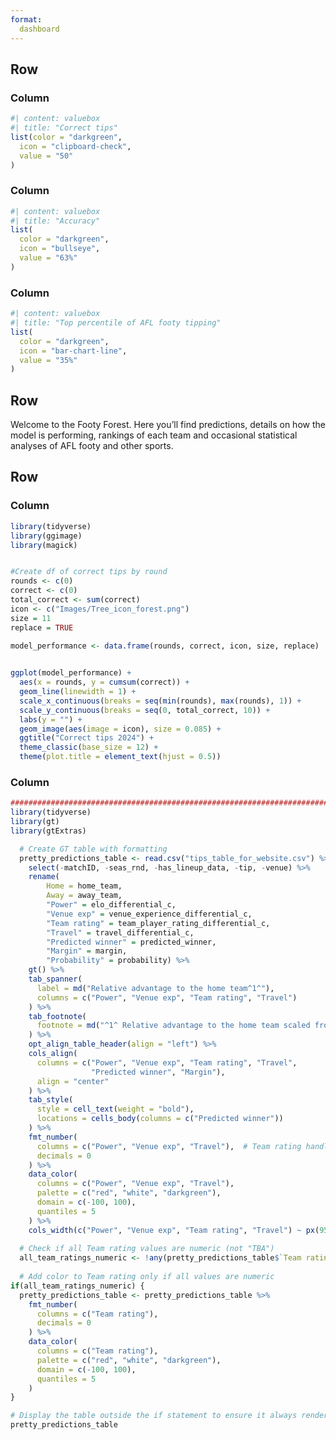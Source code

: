 ```yaml
---
format: 
  dashboard
---
```



## Row {height="30%"}

### Column

```r
#| content: valuebox
#| title: "Correct tips"
list(color = "darkgreen",
  icon = "clipboard-check",
  value = "50"
)

```

### Column

```r
#| content: valuebox
#| title: "Accuracy"
list(
  color = "darkgreen",
  icon = "bullseye", 
  value = "63%"
)

```

### Column

```r
#| content: valuebox
#| title: "Top percentile of AFL footy tipping"
list(
  color = "darkgreen",
  icon = "bar-chart-line", 
  value = "35%"
)

```

## Row {height="10%"}

Welcome to the Footy Forest. Here you'll find predictions, details on how the model is performing, rankings of each team and occasional statistical analyses of AFL footy and other sports.

## Row {height="60%"}

### Column

```r
library(tidyverse)
library(ggimage)
library(magick)


#Create df of correct tips by round
rounds <- c(0)
correct <- c(0)
total_correct <- sum(correct)
icon <- c("Images/Tree_icon_forest.png")
size = 11 
replace = TRUE

model_performance <- data.frame(rounds, correct, icon, size, replace)
  

ggplot(model_performance) +
  aes(x = rounds, y = cumsum(correct)) +
  geom_line(linewidth = 1) +
  scale_x_continuous(breaks = seq(min(rounds), max(rounds), 1)) +
  scale_y_continuous(breaks = seq(0, total_correct, 10)) +
  labs(y = "") +
  geom_image(aes(image = icon), size = 0.085) +
  ggtitle("Correct tips 2024") +
  theme_classic(base_size = 12) +
  theme(plot.title = element_text(hjust = 0.5))

```

### Column

```r
########################################################################
library(tidyverse)
library(gt)
library(gtExtras)

  # Create GT table with formatting
  pretty_predictions_table <- read.csv("tips_table_for_website.csv") %>%
    select(-matchID, -seas_rnd, -has_lineup_data, -tip, -venue) %>%
    rename(
        Home = home_team, 
        Away = away_team, 
        "Power" = elo_differential_c, 
        "Venue exp" = venue_experience_differential_c, 
        "Team rating" = team_player_rating_differential_c, 
        "Travel" = travel_differential_c, 
        "Predicted winner" = predicted_winner,
        "Margin" = margin,
        "Probability" = probability) %>%
    gt() %>% 
    tab_spanner(
      label = md("Relative advantage to the home team^1^"),
      columns = c("Power", "Venue exp", "Team rating", "Travel")
    ) %>%
    tab_footnote(
      footnote = md("^1^ Relative advantage to the home team scaled from -100 to +100 www.footyforest.com")
    ) %>% 
    opt_align_table_header(align = "left") %>%
    cols_align(
      columns = c("Power", "Venue exp", "Team rating", "Travel", 
                  "Predicted winner", "Margin"),
      align = "center"
    ) %>% 
    tab_style(
      style = cell_text(weight = "bold"), 
      locations = cells_body(columns = c("Predicted winner"))
    ) %>%
    fmt_number(
      columns = c("Power", "Venue exp", "Travel"),  # Team rating handled separately
      decimals = 0
    ) %>%
    data_color(
      columns = c("Power", "Venue exp", "Travel"),  
      palette = c("red", "white", "darkgreen"),
      domain = c(-100, 100), 
      quantiles = 5 
    ) %>% 
    cols_width(c("Power", "Venue exp", "Team rating", "Travel") ~ px(95))
  
  # Check if all Team rating values are numeric (not "TBA")
  all_team_ratings_numeric <- !any(pretty_predictions_table$`Team rating` == "TBA")
  
  # Add color to Team rating only if all values are numeric
if(all_team_ratings_numeric) {
  pretty_predictions_table <- pretty_predictions_table %>%
    fmt_number(
      columns = c("Team rating"),
      decimals = 0
    ) %>%
    data_color(
      columns = c("Team rating"),  
      palette = c("red", "white", "darkgreen"),
      domain = c(-100, 100), 
      quantiles = 5 
    )
}

# Display the table outside the if statement to ensure it always renders
pretty_predictions_table

```